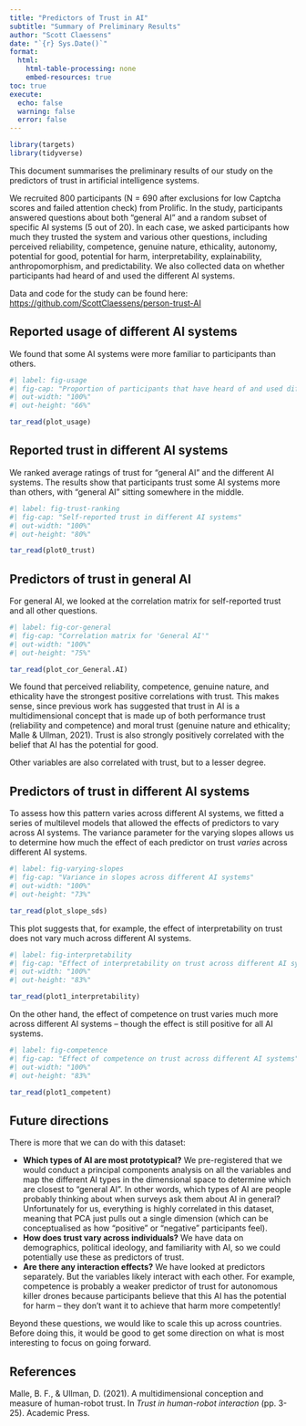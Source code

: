 ```yaml
---
title: "Predictors of Trust in AI"
subtitle: "Summary of Preliminary Results"
author: "Scott Claessens"
date: "`{r} Sys.Date()`"
format:
  html:
    html-table-processing: none
    embed-resources: true
toc: true
execute:
  echo: false
  warning: false
  error: false
---
```


```r
library(targets)
library(tidyverse)
```

This document summarises the preliminary results of our study on the predictors
of trust in artificial intelligence systems.

We recruited 800 participants (N = 690 after exclusions for low Captcha scores
and failed attention check) from Prolific. In the study, participants answered
questions about both "general AI" and a random subset of specific AI systems (5 
out of 20). In each case, we asked participants how much they trusted the system
and various other questions, including perceived reliability, competence,
genuine nature, ethicality, autonomy, potential for good, potential for harm,
interpretability, explainability, anthropomorphism, and predictability. We also
collected data on whether participants had heard of and used the different AI
systems.

Data and code for the study can be found here:
<https://github.com/ScottClaessens/person-trust-AI>

## Reported usage of different AI systems

We found that some AI systems were more familiar to participants than others.

```r
#| label: fig-usage
#| fig-cap: "Proportion of participants that have heard of and used different AI systems"
#| out-width: "100%"
#| out-height: "66%"

tar_read(plot_usage)
```

## Reported trust in different AI systems

We ranked average ratings of trust for "general AI" and the different AI 
systems. The results show that participants trust some AI systems more than
others, with "general AI" sitting somewhere in the middle.

```r
#| label: fig-trust-ranking
#| fig-cap: "Self-reported trust in different AI systems"
#| out-width: "100%"
#| out-height: "80%"

tar_read(plot0_trust)
```

## Predictors of trust in general AI

For general AI, we looked at the correlation matrix for self-reported trust and
all other questions.

```r
#| label: fig-cor-general
#| fig-cap: "Correlation matrix for 'General AI'"
#| out-width: "100%"
#| out-height: "75%"

tar_read(plot_cor_General.AI)
```

We found that perceived reliability, competence, genuine nature, and ethicality
have the strongest positive correlations with trust. This makes sense, since 
previous work has suggested that trust in AI is a multidimensional concept that
is made up of both performance trust (reliability and competence) and moral 
trust (genuine nature and ethicality; Malle & Ullman, 2021). Trust is also 
strongly positively correlated with the belief that AI has the potential for 
good.

Other variables are also correlated with trust, but to a lesser degree.

## Predictors of trust in different AI systems

To assess how this pattern varies across different AI systems, we fitted a
series of multilevel models that allowed the effects of predictors to vary
across AI systems. The variance parameter for the varying slopes allows us to
determine how much the effect of each predictor on trust *varies* across 
different AI systems.

```r
#| label: fig-varying-slopes
#| fig-cap: "Variance in slopes across different AI systems"
#| out-width: "100%"
#| out-height: "73%"

tar_read(plot_slope_sds)
```

This plot suggests that, for example, the effect of interpretability on trust
does not vary much across different AI systems.

```r
#| label: fig-interpretability
#| fig-cap: "Effect of interpretability on trust across different AI systems"
#| out-width: "100%"
#| out-height: "83%"

tar_read(plot1_interpretability)
```

On the other hand, the effect of competence on trust varies much more across
different AI systems -- though the effect is still positive for all AI systems.

```r
#| label: fig-competence
#| fig-cap: "Effect of competence on trust across different AI systems"
#| out-width: "100%"
#| out-height: "83%"

tar_read(plot1_competent)
```

## Future directions

There is more that we can do with this dataset:

- **Which types of AI are most prototypical?** We pre-registered that we would
conduct a principal components analysis on all the variables and map the 
different AI types in the dimensional space to determine which are closest to
"general AI". In other words, which types of AI are people probably thinking 
about when surveys ask them about AI in general? Unfortunately for us, 
everything is highly correlated in this dataset, meaning that PCA just pulls out
a single dimension (which can be conceptualised as how "positive" or "negative"
participants feel).
- **How does trust vary across individuals?** We have data on demographics,
political ideology, and familiarity with AI, so we could potentially use these
as predictors of trust.
- **Are there any interaction effects?** We have looked at predictors 
separately. But the variables likely interact with each other. For example,
competence is probably a weaker predictor of trust for autonomous killer drones
because participants believe that this AI has the potential for harm -- they
don't want it to achieve that harm more competently!

Beyond these questions, we would like to scale this up across countries. Before
doing this, it would be good to get some direction on what is most interesting
to focus on going forward.

## References

Malle, B. F., & Ullman, D. (2021). A multidimensional conception and measure of 
human-robot trust. In *Trust in human-robot interaction* (pp. 3-25). Academic 
Press.
